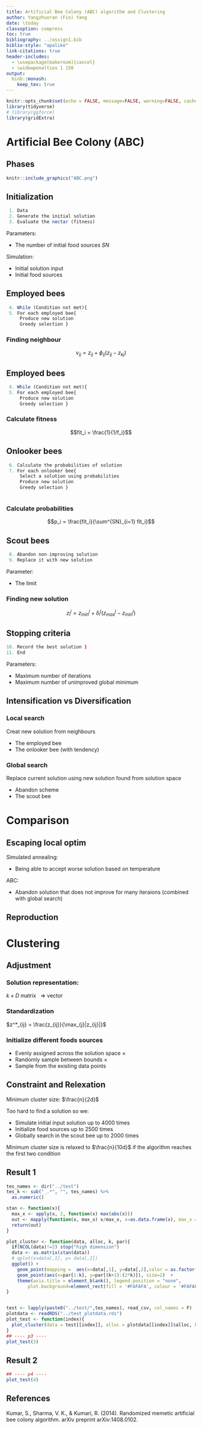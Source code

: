 ```yaml
---
title: Artificial Bee Colony (ABC) algorithm and Clustering
author: Yangzhuoran (Fin) Yang
date: \today
classoption: compress
toc: true
bibliography: ../assign1.bib
biblio-style: "apalike"
link-citations: true
header-includes:
  - \usepackage[makeroom]{cancel}
  - \widowpenalties 1 150
output: 
  binb::monash:
    keep_tex: true
---
```


```r
knitr::opts_chunk$set(echo = FALSE, message=FALSE, warning=FALSE, cache=TRUE, dev.args=list(bg=grey(0.9), pointsize=11), fig.height = 7, fig.width = 7)
library(tidyverse)
# library(ggforce)
library(gridExtra)
```

# Artificial Bee Colony (ABC) 

## Phases



```r
knitr::include_graphics("ABC.png")
```



## Initialization

```r
 1. Data
 2. Generate the initial solution
 3. Evaluate the nectar (fitness)

```

Parameters:

 - The number of initial food sources $SN$

Simulation:

 - Initial solution input  
 - Initial food sources




## Employed bees


```r
 4. While (Condition not met){
 5. For each employed bee{
     Produce new solution 
     Greedy selection }

```

### Finding neighbour

$$\nu_{ij} = z_{ij} + \phi_{ij}(z_{ij}-z_{kj})$$

## Employed bees


```r
 4. While (Condition not met){
 5. For each employed bee{
     Produce new solution 
     Greedy selection }

```

### Calculate fitness

$$fit_i = \frac{1}{1/f_i}$$


## Onlooker bees


```r
 6. Calculate the probabilities of solution
 7. For each onlooker bee{  
     Select a solution using probabilities
     Produce new solution
     Greedy selection }
          
```

### Calculate probabilities

$$p_i = \frac{fit_i}{\sum^{SN}_{i=1} fit_i}$$




## Scout bees

```r
 8. Abandon non-improving solution 
 9. Replace it with new solution
```
Parameter:

- The limit

\pause

### Finding new solution

$$z_i^j = z_{min}^j + \delta_i^j(z_{max}^j-z_{min}^j)$$


## Stopping criteria

```r
10. Record the best solution }
11. End

```

Parameters:

 - Maximum number of iterations
 - Maximum number of unimproved global minimum

## Intensification vs Diversification

### Local search

Creat new solution from neighbours

 - The employed bee
 - The onlooker bee (with tendency)
 
\pause

### Global search

Replace current solution using new solution found from solution space

 - Abandon scheme
 - The scout bee


# Comparison

## Escaping local optim

Simulated annealing:

 - Being able to accept worse solution based on temperature

\pause

ABC:

 - Abandon solution that does not improve for many iteraions (combined with global search)


## Reproduction



\begin{columns}
\begin{column}{0.48\textwidth}

Genetic Algorithm:
\begin{itemize}
\item Selection
\item Crossover
\item Mutation
\item Evaluation
\item Update
\end{itemize}
\end{column}
\begin{column}{0.48\textwidth}

\pause

Each bee in ABC:
\begin{itemize}
\item Finding neighbour
\item Creat new solution
\item (Randomly)
\item Calculate fitness
\item Greedily select
\end{itemize}

\end{column}
\end{columns}


# Clustering

## Adjustment

### Solution representation: 
  
  $k\times D$ matrix \pause  $\ \ \Rightarrow$ vector
  
  \pause

### Standardization

  $z^*_{ij} = \frac{z_{ij}}{\max_{j}|z_{ij}|}$

\pause

### Initialize different foods sources

 - Evenly assigned across the solution space $\times$
 - Randomly sample between bounds $\times$
 \pause
 - Sample from the existing data points

## Constraint and Relexation

Minimum cluster size: $\frac{n}{2d}$

Too hard to find a solution so we:

 - Simulate initial input solution up to 4000 times
 - Initialize food sources up to 2500 times
 - Globally search in the scout bee up to 2000 times
 
\pause

Minimum cluster size is relaxed to $\frac{n}{10d}$ if the algorithm reaches the first two condition
 
## Result 1

```r
tes_names <- dir("../test")
tes_k <- sub("_.*", "", tes_names) %>% 
  as.numeric()

stan <- function(x){
  max_x <- apply(x, 2, function(x) max(abs(x)))
  out <- mapply(function(x, max_x) x/max_x, x=as.data.frame(x), max_x = max_x)
  return(out)
}

plot_cluster <- function(data, alloc, k, par){
  if(NCOL(data)!=2) stop("high dimension")
  data <- as.matrix(stan(data))
  # qplot(x=data[,1], y= data[,2])
  ggplot() +
    geom_point(mapping =  aes(x=data[,1], y=data[,2],color = as.factor(alloc))) +
    geom_point(aes(x=par[1:k], y=par[(k+1):(2*k)]), size=2)  +
    theme(axis.title = element_blank(), legend.position = "none",
        plot.background=element_rect(fill = '#FAFAFA', colour = '#FAFAFA'))
}


test <- lapply(paste0("../test/",tes_names), read_csv, col_names = F)
plotdata <- readRDS("../test_plotdata.rds")
plot_test <- function(index){
  plot_cluster(data = test[[index]], alloc = plotdata[[index]]$alloc, k = length(plotdata[[index]]$par)/2, par = plotdata[[index]]$par)
}
## ---- p3 ----
plot_test(3)
```


## Result 2



```r
## ---- p4 ----
plot_test(4)
```




## References {.allowframebreaks}

Kumar, S., Sharma, V. K., & Kumari, R. (2014). Randomized memetic artificial bee colony algorithm. arXiv preprint arXiv:1408.0102.